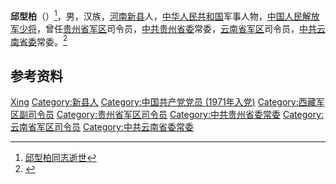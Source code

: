 '''邱型柏'''（{{bd|1953年|12月|2011年|5月18日}}）<ref>[http://mil.news.sina.com.cn/2012-01-14/0404680071.html?from=wap 邱型柏同志逝世] </ref>，男，汉族，[[河南|河南]][[新县|新县]]人，[[中华人民共和国|中华人民共和国]]军事人物，[[中国人民解放军少将|中国人民解放军少将]]，曾任[[贵州省军区|贵州省军区]]司令员，[[中共贵州省委|中共贵州省委]]常委，[[云南省军区|云南省军区]]司令员，[[中共云南省委|中共云南省委]]常委。<ref>{{Cite web|title=贵州省委常委、省军区司令  邱型柏|url=http://gz.xinhuanet.com/ztpd/zfzx/contents/ld/ld-qxb.htm|accessdate=2021-02-07|work=新华网贵州频道}}</ref>

== 参考资料 ==
{{reflist}}

{{Authority control}}
{{DEFAULTSORT:Qiu邱}}
[[Category:邱姓|Xing]]
[[Category:新县人|Category:新县人]]
[[Category:中国共产党党员_(1971年入党)|Category:中国共产党党员 (1971年入党)]]
[[Category:西藏军区副司令员|Category:西藏军区副司令员]]
[[Category:贵州省军区司令员|Category:贵州省军区司令员]]
[[Category:中共贵州省委常委|Category:中共贵州省委常委]]
[[Category:云南省军区司令员|Category:云南省军区司令员]]
[[Category:中共云南省委常委|Category:中共云南省委常委]]

{{中国人物小作品}}
